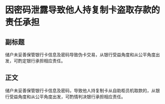 # 因密码泄露导致他人持复制卡盗取存款的责任承担
## 副标题
储户未妥善保管银行卡信息及密码导致伪卡交易，从银行受益角度和从公平角度出发，可酌定银行承担相应责任。
## 正文
储户未妥善保管银行卡信息及密码，导致他人持复制卡从自助柜员机取款的，从银行受益角度和从公平角度出发，可酌情判决银行承担相应责任。